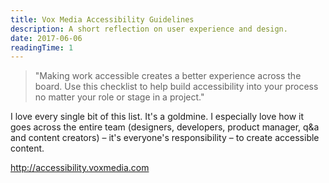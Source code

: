 ```yaml
---
title: Vox Media Accessibility Guidelines
description: A short reflection on user experience and design.
date: 2017-06-06
readingTime: 1
---
```


> "Making work accessible creates a better experience across the board. Use this checklist to help build accessibility into your process no matter your role or stage in a project."

I love every single bit of this list. It's a goldmine. I especially love how it goes across the entire team (designers, developers, product manager, q&a and content creators) &#8211; it's everyone's responsibility &#8211; to create accessible content.

<a href="http://accessibility.voxmedia.com" target="_blank">http://accessibility.voxmedia.com</a>